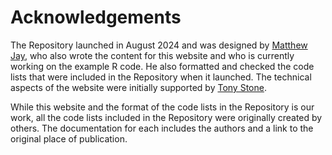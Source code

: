 # Acknowledgements {.unnumbered}

The Repository launched in August 2024 and was designed by [Matthew Jay](https://profiles.ucl.ac.uk/60536-matthew-jay){target="_blank"}, who also wrote the content for this website and who is currently working on the example R code. He also formatted and checked the code lists that were included in the Repository when it launched. The technical aspects of the website were initially supported by [Tony Stone](https://profiles.ucl.ac.uk/92864-tony-stone){target="_blank"}.

While this website and the format of the code lists in the Repository is our work, all the code lists included in the Repository were originally created by others. The documentation for each includes the authors and a link to the original place of publication.
